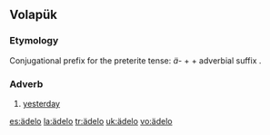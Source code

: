 ==Volapük==

===Etymology===
Conjugational prefix for the preterite tense: ''ä-'' + {{term|del||day|lang=vo}} + adverbial suffix {{term|-o|lang=vo}}.

===Adverb===
{{head|vo|adverb}}

# [[yesterday]]

[[es:ädelo]]
[[la:ädelo]]
[[tr:ädelo]]
[[uk:ädelo]]
[[vo:ädelo]]